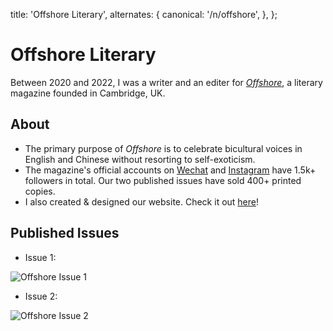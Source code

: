

  title: 'Offshore Literary',
  alternates: {
    canonical: '/n/offshore',
  },
};

# Offshore Literary

<AnimatedName />

Between 2020 and 2022, I was a writer and an editer for *[Offshore](https://noracai.wixsite.com/offshore)*, a literary magazine founded in Cambridge, UK.

## About

- The primary purpose of *Offshore* is to celebrate  bicultural voices in English and Chinese without resorting to self-exoticism.
- The magazine's official accounts on [Wechat](https://mp.weixin.qq.com/s/8SBOfoescYvxyfeMVNTY3g) and [Instagram](https://www.instagram.com/wuan.offshore/) have 1.5k+ followers in total. Our two published issues have sold 400+ printed copies.
- I also created & designed our website. Check it out [here](https://noracai.wixsite.com/offshore)!

## Published Issues
- Issue 1: 
<div className="border border-gray-200  rounded-md p-4">
  <Image src={offshore1} alt="Offshore Issue 1" />
</div>

- Issue 2: 
<div className="border border-gray-200  rounded-md p-4">
  <Image src={offshore2} alt="Offshore Issue 2" />
</div>

